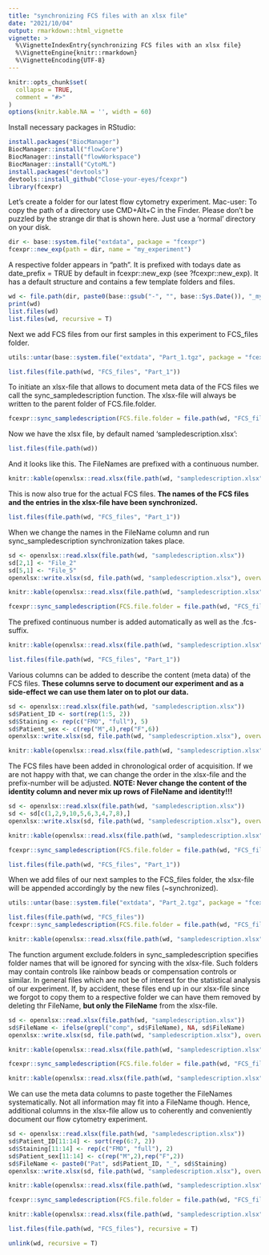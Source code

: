 ```yaml
---
title: "synchronizing FCS files with an xlsx file"
date: "2021/10/04"
output: rmarkdown::html_vignette
vignette: >
  %\VignetteIndexEntry{synchronizing FCS files with an xlsx file}
  %\VignetteEngine{knitr::rmarkdown}
  %\VignetteEncoding{UTF-8}
---
```



```r
knitr::opts_chunk$set(
  collapse = TRUE,
  comment = "#>"
)
options(knitr.kable.NA = '', width = 60)
```

Install necessary packages in RStudio:
```r
install.packages("BiocManager")
BiocManager::install("flowCore")
BiocManager::install("flowWorkspace")
BiocManager::install("CytoML")
install.packages("devtools")
devtools::install_github("Close-your-eyes/fcexpr")
library(fcexpr)
```

Let's create a folder for our latest flow cytometry experiment. Mac-user: To copy the path of a directory use CMD+Alt+C in the Finder. Please don't be puzzled by the strange dir that is shown here. Just use a 'normal' directory on your disk.
```r
dir <- base::system.file("extdata", package = "fcexpr")
fcexpr::new_exp(path = dir, name = "my_experiment")
```

A respective folder appears in "path". It is prefixed with todays date as date_prefix = TRUE by default in fcexpr::new_exp (see ?fcexpr::new_exp). It has a default structure and contains a few template folders and files.
```r
wd <- file.path(dir, paste0(base::gsub("-", "", base::Sys.Date()), "_my_experiment"))
print(wd)
list.files(wd)
list.files(wd, recursive = T)
```

Next we add FCS files from our first samples in this experiment to FCS_files folder.
```r
utils::untar(base::system.file("extdata", "Part_1.tgz", package = "fcexpr"), exdir = file.path(wd, "FCS_files"))
```
```r
list.files(file.path(wd, "FCS_files", "Part_1"))
```

To initiate an xlsx-file that allows to document meta data of the FCS files we call the sync_sampledescription function. The xlsx-file will always be written to the parent folder of FCS.file.folder.
```r
fcexpr::sync_sampledescription(FCS.file.folder = file.path(wd, "FCS_files"), init.columns = c())
```

Now we have the xlsx file, by default named 'sampledescription.xlsx':
```r
list.files(file.path(wd))
```

And it looks like this. The FileNames are prefixed with a continuous number.
```r
knitr::kable(openxlsx::read.xlsx(file.path(wd, "sampledescription.xlsx")))
```

This is now also true for the actual FCS files. **The names of the FCS files and the entries in the xlsx-file have been synchronized.**
```r
list.files(file.path(wd, "FCS_files", "Part_1"))
```

When we change the names in the FileName column and run sync_sampledescription synchronization takes place.
```r
sd <- openxlsx::read.xlsx(file.path(wd, "sampledescription.xlsx"))
sd[2,1] <- "File_2"
sd[5,1] <- "File_5"
openxlsx::write.xlsx(sd, file.path(wd, "sampledescription.xlsx"), overwrite = T)
```
```r
knitr::kable(openxlsx::read.xlsx(file.path(wd, "sampledescription.xlsx")))
```
```r
fcexpr::sync_sampledescription(FCS.file.folder = file.path(wd, "FCS_files"), write.log = F)
```

The prefixed continuous number is added automatically as well as the .fcs-suffix.
```r
knitr::kable(openxlsx::read.xlsx(file.path(wd, "sampledescription.xlsx")))
```
```r
list.files(file.path(wd, "FCS_files", "Part_1"))
```

Various columns can be added to describe the content (meta data) of the FCS files. **These columns serve to document our experiment and as a side-effect we can use them later on to plot our data.**
```r
sd <- openxlsx::read.xlsx(file.path(wd, "sampledescription.xlsx"))
sd$Patient_ID <- sort(rep(1:5, 2))
sd$Staining <- rep(c("FMO", "full"), 5)
sd$Patient_sex <- c(rep("M",4),rep("F",6))
openxlsx::write.xlsx(sd, file.path(wd, "sampledescription.xlsx"), overwrite = T)
```
```r
knitr::kable(openxlsx::read.xlsx(file.path(wd, "sampledescription.xlsx")))
```

The FCS files have been added in chronological order of acquisition. If we are not happy with that, we can change the order in the xlsx-file and the prefix-number will be adjusted. **NOTE: Never change the content of the identity column and never mix up rows of FileName and identity!!!**

```r
sd <- openxlsx::read.xlsx(file.path(wd, "sampledescription.xlsx"))
sd <- sd[c(1,2,9,10,5,6,3,4,7,8),]
openxlsx::write.xlsx(sd, file.path(wd, "sampledescription.xlsx"), overwrite = T)
```
```r
knitr::kable(openxlsx::read.xlsx(file.path(wd, "sampledescription.xlsx")))
```
```r
fcexpr::sync_sampledescription(FCS.file.folder = file.path(wd, "FCS_files"), write.log = F)
```
```r
list.files(file.path(wd, "FCS_files", "Part_1"))
```

When we add files of our next samples to the FCS_files folder, the xlsx-file will be appended accordingly by the new files (~synchronized).
```r
utils::untar(base::system.file("extdata", "Part_2.tgz", package = "fcexpr"), exdir = file.path(wd, "FCS_files"))
```
```r
list.files(file.path(wd, "FCS_files"))
fcexpr::sync_sampledescription(FCS.file.folder = file.path(wd, "FCS_files"), write.log = F)
```
```r
knitr::kable(openxlsx::read.xlsx(file.path(wd, "sampledescription.xlsx")))
```

The function argument exclude.folders in sync_sampledescription specifies folder names that will be ignored for syncing with the xlsx-file. Such folders may contain controls like rainbow beads or compensation controls or similar. In general files which are not be of interest for the statistical analysis of our experiment. If, by accident, these files end up in our xlsx-file since we forgot to copy them to a respective folder we can have them removed by deleting thr FileName, **but only the FileName** from the xlsx-file.

```r
sd <- openxlsx::read.xlsx(file.path(wd, "sampledescription.xlsx"))
sd$FileName <- ifelse(grepl("comp", sd$FileName), NA, sd$FileName)
openxlsx::write.xlsx(sd, file.path(wd, "sampledescription.xlsx"), overwrite = T)
```

```r
knitr::kable(openxlsx::read.xlsx(file.path(wd, "sampledescription.xlsx")))
```
```r
fcexpr::sync_sampledescription(FCS.file.folder = file.path(wd, "FCS_files"), write.log = F)
```
```r
knitr::kable(openxlsx::read.xlsx(file.path(wd, "sampledescription.xlsx")))
```

We can use the meta data columns to paste together the FileNames systematically. Not all information may fit into a FileName though. Hence, additional columns in the xlsx-file allow us to coherently and conveniently document our flow cytometry experiment.
```r
sd <- openxlsx::read.xlsx(file.path(wd, "sampledescription.xlsx"))
sd$Patient_ID[11:14] <- sort(rep(6:7, 2))
sd$Staining[11:14] <- rep(c("FMO", "full"), 2)
sd$Patient_sex[11:14] <- c(rep("M",2),rep("F",2))
sd$FileName <- paste0("Pat", sd$Patient_ID, "_", sd$Staining)
openxlsx::write.xlsx(sd, file.path(wd, "sampledescription.xlsx"), overwrite = T)
```
```r
knitr::kable(openxlsx::read.xlsx(file.path(wd, "sampledescription.xlsx")))
```
```r
fcexpr::sync_sampledescription(FCS.file.folder = file.path(wd, "FCS_files"), write.log = F)
```
```r
knitr::kable(openxlsx::read.xlsx(file.path(wd, "sampledescription.xlsx")))
```
```r
list.files(file.path(wd, "FCS_files"), recursive = T)
```
```r
unlink(wd, recursive = T)
```
